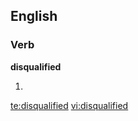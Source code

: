 ==English==

===Verb===
'''disqualified'''

# {{past of|[[disqualify]]}}

[[te:disqualified]]
[[vi:disqualified]]